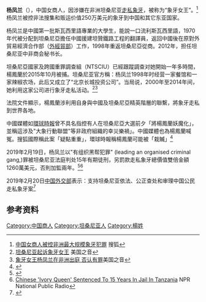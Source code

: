 {{Infobox Criminal
| name              = 楊鳳蘭
| image_name        =  Yang Fenglan.jpg
| image_size        = 
| image_caption     = 
| nationality       = {{PRC}}
| birth_date        = {{birth year and age|1949}}
| birth_place       = 
| death_date        = 
| death_place       = 
| alias             = 
| conviction        = 象牙走私
| penalty           = 15年有期徒刑
| conviction_status = {{TAN}}服刑中
| religion          = 
| occupation        = 商人
| spouse            = 
| parents           =
| children          = 
}}
'''杨凤兰'''（{{bd|1949年|||}}），中国女商人，因涉嫌在非洲坦桑尼亚[[走私|走私]][[象牙|象牙]]，被称为“象牙女王”。<ref>[http://news.sohu.com/20151009/n422800243.shtml 中国女商人被控非洲最大规模象牙犯罪] {{Wayback|url=http://news.sohu.com/20151009/n422800243.shtml |date=20190220122742 }}搜狐</ref>杨凤兰被控非法搜集和贩运价值250万美元的象牙到中国和其它东亚国家。

杨凤兰是中國第一批斯瓦西里語專業的大學生，能說一口流利斯瓦西里語，1970年代被分配到坦桑尼亞擔任中國援建坦贊鐵路工程的翻譯員，返回中國後在原對外貿易經濟合作部（[[中华人民共和国对外贸易经济合作部|外經貿部]]）工作，1998年重返坦桑尼亞從商。2012年，担任坦桑尼亚中非商会秘书长。

坦桑尼亞國家及跨國重罪調查組（NTSCIU）已經跟蹤調查对她開始一年多時間，楊鳳蘭於2015年10月被捕。坦桑尼亚官方稱：杨凤兰1998年时经营一家餐馆和一家辣椒农场，此后又成立了“北京长城投资公司”。当局说，2000年至2014年间，她利用这家公司进行象牙走私活动。<ref>[http://www.voachinese.com/a/ivory-queen-20160519/3337846.html 坦桑尼亚起诉象牙女王] {{Wayback|url=http://www.voachinese.com/a/ivory-queen-20160519/3337846.html |date=20190221112036 }}美国之音</ref><ref>[http://www.voachinese.com/a/ivory-queen-court-20160523/3342888.htm 象牙女王杨凤兰在非洲出庭 否认有罪]{{dead link|date=2018年3月 |bot=InternetArchiveBot |fix-attempted=yes }}美国之音</ref>

法院文件顯示，楊鳳蘭涉利用自身與中國及坦桑尼亞精英階層的聯繫，將象牙走私到世界各地。

中國媒體如[[环球时报|環球時報]]曾不具名指控有人在坦桑尼亞大選前夕「將楊鳳蘭妖魔化」，並稱這涉及"大象行動聯盟"等非政府組織的幸災樂禍」。中國媒體也為楊鳳蘭喊冤。搜狐國際稱此案「疑點重重」，環球時報稱楊鳳蘭可能被「栽贓」<ref>{{Cite news|url=https://www.bbc.com/zhongwen/trad/world/2016/05/160509_tanzania_china_ivory_queen|title=坦桑尼亞法庭再次推遲「象牙女王」楊鳳蘭案|author=|date=2016-05-09|work=BBC 中文|accessdate=2019-02-21|archive-date=2019-02-21|archive-url=https://web.archive.org/web/20190221171053/https://www.bbc.com/zhongwen/trad/world/2016/05/160509_tanzania_china_ivory_queen|dead-url=no}}</ref>

2019年2月19日，杨凤兰以"有组织黑帮犯罪" (leading an organised criminal gang,)罪被坦桑尼亚法庭判处15年有期徒刑，另罰款走私象牙總價值雙倍金額1260萬美元，否則加監兩年。<ref>{{Cite news|url=http://www.chinapress.com.my|title=中国象牙女王　遭坦桑尼亚重判15年|author=|date=2019-02-20|work=中國報|accessdate=2019-02-21|archive-date=2020-08-18|archive-url=https://web.archive.org/web/20200818181415/http://www.chinapress.com.my/|dead-url=no}}</ref><ref>[https://www.npr.org/2019/02/19/696038515/chinese-ivory-queen-sentenced-to-15-years-in-jail-in-tanzania Chinese 'Ivory Queen' Sentenced To 15 Years In Jail In Tanzania] {{Wayback|url=https://www.npr.org/2019/02/19/696038515/chinese-ivory-queen-sentenced-to-15-years-in-jail-in-tanzania |date=20201211080320 }}NPR National Public Radio</ref>

2019年2月20日[[中华人民共和国外交部|中国外交部]]表示：支持坦桑尼亚依法、公正查处和审理中国公民走私象牙案<ref>{{Cite news|url=http://www.xinhuanet.com/world/2019-02/20/c_1210064155.htm|title=外交部：支持坦桑尼亚依法、公正查处和审理中国公民走私象牙案|date=2019-02-20|work=新华网|accessdate=2019-03-02|archive-date=2020-09-16|archive-url=https://web.archive.org/web/20200916143931/http://www.xinhuanet.com/world/2019-02/20/c_1210064155.htm|dead-url=no}}</ref>

==参考资料==
{{reflist}}
{{VOA}}
[[Category:中国商人|Category:中国商人]]
[[Category:坦桑尼亚人|Category:坦桑尼亚人]]
[[Category:楊姓|Category:楊姓]]